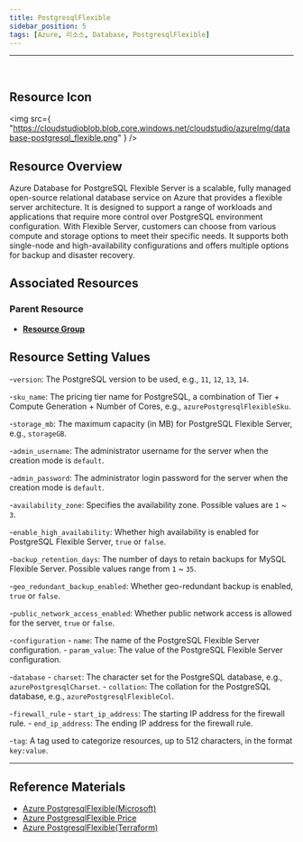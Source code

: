 ```yaml
---
title: PostgresqlFlexible
sidebar_position: 5
tags: [Azure, 리소스, Database, PostgresqlFlexible]
---
```


<hr />
<br />

## Resource Icon

<img
    src={
        "https://cloudstudioblob.blob.core.windows.net/cloudstudio/azureImg/database-postgresql_flexible.png"
    }
/>

## Resource Overview

Azure Database for PostgreSQL Flexible Server is a scalable, fully managed open-source relational database service on Azure that provides a flexible server architecture. 
It is designed to support a range of workloads and applications that require more control over PostgreSQL environment configuration. 
With Flexible Server, customers can choose from various compute and storage options to meet their specific needs. 
It supports both single-node and high-availability configurations and offers multiple options for backup and disaster recovery.

## Associated Resources

### Parent Resource

-   [**Resource Group**](https://docs.cstudio.app/docs/resource/azure/Base/ResourceGroup)

## Resource Setting Values

-`version`: The PostgreSQL version to be used, e.g., `11`, `12`, `13`, `14`.

-`sku_name`: The pricing tier name for PostgreSQL, a combination of Tier + Compute Generation + Number of Cores, e.g., `azurePostgresqlFlexibleSku`.

-`storage_mb`: The maximum capacity (in MB) for PostgreSQL Flexible Server, e.g., `storageGB`.

-`admin_username`: The administrator username for the server when the creation mode is `default`.

-`admin_password`: The administrator login password for the server when the creation mode is `default`.

-`availability_zone`: Specifies the availability zone. Possible values are `1` ~ `3`.

-`enable_high_availability`: Whether high availability is enabled for PostgreSQL Flexible Server, `true` or `false`.

-`backup_retention_days`: The number of days to retain backups for MySQL Flexible Server. Possible values range from `1` ~ `35`.

-`geo_redundant_backup_enabled`: Whether geo-redundant backup is enabled, `true` or `false`.

-`public_network_access_enabled`: Whether public network access is allowed for the server, `true` or `false`.

-`configuration`
    - `name`: The name of the PostgreSQL Flexible Server configuration.
    - `param_value`: The value of the PostgreSQL Flexible Server configuration.

-`database`
    - `charset`: The character set for the PostgreSQL database, e.g., `azurePostgresqlCharset`.
    - `collation`: The collation for the PostgreSQL database, e.g., `azurePostgresqlFlexibleCol`.

-`firewall_rule`
    - `start_ip_address`: The starting IP address for the firewall rule.
    - `end_ip_address`: The ending IP address for the firewall rule.

-`tag`: A tag used to categorize resources, up to 512 characters, in the format `key:value`.

---

## Reference Materials

-   [Azure PostgresqlFlexible(Microsoft)](https://learn.microsoft.com/ko-kr/azure/postgresql/flexible-server/overview)
-   [Azure PostgresqlFlexible Price](https://azure.microsoft.com/ko-kr/pricing/details/postgresql/flexible-server/)
-   [Azure PostgresqlFlexible(Terraform)](https://registry.terraform.io/providers/hashicorp/azurerm/latest/docs/resources/postgresql_flexible_server)
